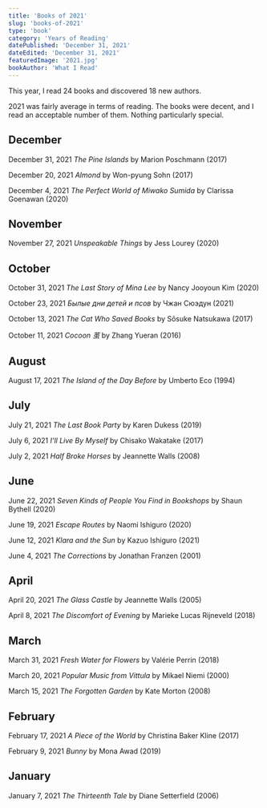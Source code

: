 ```yaml
---
title: 'Books of 2021'
slug: 'books-of-2021'
type: 'book'
category: 'Years of Reading'
datePublished: 'December 31, 2021'
dateEdited: 'December 31, 2021'
featuredImage: '2021.jpg'
bookAuthor: 'What I Read'
---
```


This year, I read 24 books and discovered 18 new authors.

2021 was fairly average in terms of reading. The books were decent, and I read
an acceptable number of them. Nothing particularly special.

## December

December 31, 2021 _The Pine Islands_ by Marion Poschmann (2017)

December 20, 2021 _Almond_ by Won-pyung Sohn (2017)

December 4, 2021 _The Perfect World of Miwako Sumida_ by Clarissa Goenawan
(2020)

## November

November 27, 2021 _Unspeakable Things_ by Jess Lourey (2020)

## October

October 31, 2021 _The Last Story of Mina Lee_ by Nancy Jooyoun Kim (2020)

October 23, 2021 _Былые дни детей и псов_ by Чжан Сюэдун (2021)

October 13, 2021 _The Cat Who Saved Books_ by Sōsuke Natsukawa (2017)

October 11, 2021 _Cocoon 茧_ by Zhang Yueran (2016)

## August

August 17, 2021 _The Island of the Day Before_ by Umberto Eco (1994)

## July

July 21, 2021 _The Last Book Party_ by Karen Dukess (2019)

July 6, 2021 _I'll Live By Myself_ by Chisako Wakatake (2017)

July 2, 2021 _Half Broke Horses_ by Jeannette Walls (2008)

## June

June 22, 2021 _Seven Kinds of People You Find in Bookshops_ by Shaun Bythell
(2020)

June 19, 2021 _Escape Routes_ by Naomi Ishiguro (2020)

June 12, 2021 _Klara and the Sun_ by Kazuo Ishiguro (2021)

June 4, 2021 _The Corrections_ by Jonathan Franzen (2001)

## April

April 20, 2021 _The Glass Castle_ by Jeannette Walls (2005)

April 8, 2021 _The Discomfort of Evening_ by Marieke Lucas Rijneveld (2018)

## March

March 31, 2021 _Fresh Water for Flowers_ by Valérie Perrin (2018)

March 20, 2021 _Popular Music from Vittula_ by Mikael Niemi (2000)

March 15, 2021 _The Forgotten Garden_ by Kate Morton (2008)

## February

February 17, 2021 _A Piece of the World_ by Christina Baker Kline (2017)

February 9, 2021 _Bunny_ by Mona Awad (2019)

## January

January 7, 2021 _The Thirteenth Tale_ by Diane Setterfield (2006)
